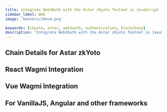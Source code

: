 ```yaml
---
title: Integrate Web3Auth with the Astar zKyoto Testnet in JavaScript
sidebar_label: Web
image: 'banners/zkevm.png'

keywords: [zkyoto, astar, web3auth, authentication, blockchain]
description: 'Integrate Web3Auth with the Astar zKyoto Testnet in JavaScript | Documentation - Web3Auth'
---
```



<SEO
  title="Integrate Web3Auth with the Astar zKyoto Testnet in JavaScript"
  description="Integrate Web3Auth with the Astar zKyoto Testnet in JavaScript | Documentation - Web3Auth"
  image="https://web3auth.io/docs/banners/zkevm.png"
  slug="/embedded-wallets/connect-blockchain/evm/zkyoto/web"
/>

## Chain Details for Astar zkYoto

<ChainDetailsAstarZkyoto />

## React Wagmi Integration

<ReactWagmiIntegration />

## Vue Wagmi Integration

<VueWagmiIntegration />

## For VanillaJS, Angular and other frameworks

<JsBlockchainMethods />
